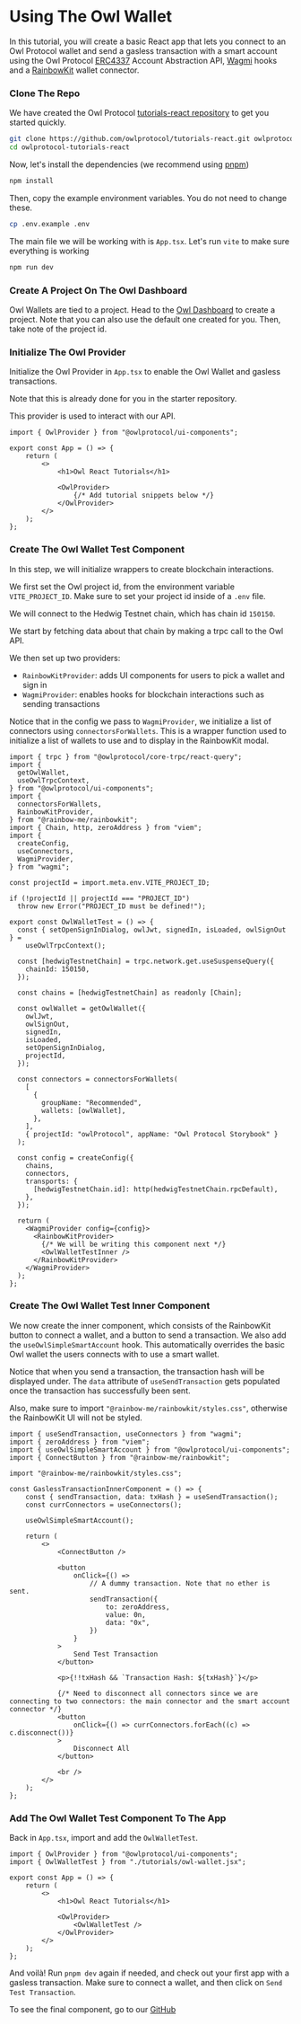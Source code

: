 
# Using The Owl Wallet

In this tutorial, you will create a basic React app that lets you connect to an Owl Protocol wallet and send a gasless transaction with a smart account using the Owl Protocol [ERC4337](https://www.erc4337.io/docs) Account Abstraction API, [Wagmi](https://wagmi.sh/) hooks and a [RainbowKit](https://www.rainbowkit.com/) wallet connector.

<Steps>

### Clone The Repo

We have created the Owl Protocol [tutorials-react repository](https://github.com/owlprotocol/tutorials-react.git) to get you started quickly.

```bash
git clone https://github.com/owlprotocol/tutorials-react.git owlprotocol-tutorials-react
cd owlprotocol-tutorials-react
```

Now, let's install the dependencies (we recommend using [pnpm](https://pnpm.io/))

```sh npm2yarn
npm install
```

Then, copy the example environment variables. You do not need to change these.

```bash
cp .env.example .env
```

The main file we will be working with is `App.tsx`. Let's run `vite` to make sure everything is working

```sh npm2yarn
npm run dev
```

### Create A Project On The Owl Dashboard

Owl Wallets are tied to a project. Head to the [Owl Dashboard](https://dashboard.owlprotocol.xyz) to create a project. Note that you can also use the default one created for you. Then, take note of the project id.

### Initialize The Owl Provider

Initialize the Owl Provider in `App.tsx` to enable the Owl Wallet and gasless transactions.

Note that this is already done for you in the starter repository.

This provider is used to interact with our API.

```tsx
import { OwlProvider } from "@owlprotocol/ui-components";

export const App = () => {
    return (
        <>
            <h1>Owl React Tutorials</h1>

            <OwlProvider>
                {/* Add tutorial snippets below */}
            </OwlProvider>
        </>
    );
};
```

### Create The Owl Wallet Test Component

In this step, we will initialize wrappers to create blockchain interactions.

We first set the Owl project id, from the environment variable `VITE_PROJECT_ID`. Make sure to set your project id inside of a `.env` file.

We will connect to the Hedwig Testnet chain, which has chain id `150150`.

We start by fetching data about that chain by making a trpc call to the Owl API.

We then set up two providers:

-   `RainbowKitProvider`: adds UI components for users to pick a wallet and sign in
-   `WagmiProvider`: enables hooks for blockchain interactions such as sending transactions

Notice that in the config we pass to `WagmiProvider`, we initialize a list of connectors using `connectorsForWallets`. This is a wrapper function used to initialize a list of wallets to use and to display in the RainbowKit modal.

```tsx
import { trpc } from "@owlprotocol/core-trpc/react-query";
import {
  getOwlWallet,
  useOwlTrpcContext,
} from "@owlprotocol/ui-components";
import {
  connectorsForWallets,
  RainbowKitProvider,
} from "@rainbow-me/rainbowkit";
import { Chain, http, zeroAddress } from "viem";
import {
  createConfig,
  useConnectors,
  WagmiProvider,
} from "wagmi";

const projectId = import.meta.env.VITE_PROJECT_ID;

if (!projectId || projectId === "PROJECT_ID")
  throw new Error("PROJECT_ID must be defined!");

export const OwlWalletTest = () => {
  const { setOpenSignInDialog, owlJwt, signedIn, isLoaded, owlSignOut } =
    useOwlTrpcContext();

  const [hedwigTestnetChain] = trpc.network.get.useSuspenseQuery({
    chainId: 150150,
  });

  const chains = [hedwigTestnetChain] as readonly [Chain];

  const owlWallet = getOwlWallet({
    owlJwt,
    owlSignOut,
    signedIn,
    isLoaded,
    setOpenSignInDialog,
    projectId,
  });

  const connectors = connectorsForWallets(
    [
      {
        groupName: "Recommended",
        wallets: [owlWallet],
      },
    ],
    { projectId: "owlProtocol", appName: "Owl Protocol Storybook" }
  );

  const config = createConfig({
    chains,
    connectors,
    transports: {
      [hedwigTestnetChain.id]: http(hedwigTestnetChain.rpcDefault),
    },
  });

  return (
    <WagmiProvider config={config}>
      <RainbowKitProvider>
        {/* We will be writing this component next */}
        <OwlWalletTestInner />
      </RainbowKitProvider>
    </WagmiProvider>
  );
};
```

### Create The Owl Wallet Test Inner Component

We now create the inner component, which consists of the RainbowKit button to connect a wallet, and a button to send a transaction. We also add the `useOwlSimpleSmartAccount` hook. This automatically overrides the basic Owl wallet the users connects with to use a smart wallet.

Notice that when you send a transaction, the transaction hash will be displayed under. The `data` attribute of `useSendTransaction` gets populated once the transaction has successfully been sent.

Also, make sure to import `"@rainbow-me/rainbowkit/styles.css"`, otherwise the RainbowKit UI will not be styled.

```tsx
import { useSendTransaction, useConnectors } from "wagmi";
import { zeroAddress } from "viem";
import { useOwlSimpleSmartAccount } from "@owlprotocol/ui-components";
import { ConnectButton } from "@rainbow-me/rainbowkit";

import "@rainbow-me/rainbowkit/styles.css";

const GaslessTransactionInnerComponent = () => {
    const { sendTransaction, data: txHash } = useSendTransaction();
    const currConnectors = useConnectors();

    useOwlSimpleSmartAccount();

    return (
        <>
            <ConnectButton />

            <button
                onClick={() =>
                    // A dummy transaction. Note that no ether is sent.
                    sendTransaction({
                        to: zeroAddress,
                        value: 0n,
                        data: "0x",
                    })
                }
            >
                Send Test Transaction
            </button>

            <p>{!!txHash && `Transaction Hash: ${txHash}`}</p>

            {/* Need to disconnect all connectors since we are connecting to two connectors: the main connector and the smart account connector */}
            <button
                onClick={() => currConnectors.forEach((c) => c.disconnect())}
            >
                Disconnect All
            </button>

            <br />
        </>
    );
};
```

### Add The Owl Wallet Test Component To The App

Back in `App.tsx`, import and add the `OwlWalletTest`.

```tsx
import { OwlProvider } from "@owlprotocol/ui-components";
import { OwlWalletTest } from "./tutorials/owl-wallet.jsx";

export const App = () => {
    return (
        <>
            <h1>Owl React Tutorials</h1>

            <OwlProvider>
                <OwlWalletTest />
            </OwlProvider>
        </>
    );
};
```

</Steps>

And voilà! Run `pnpm dev` again if needed, and check out your first app with a gasless transaction. Make sure to connect a wallet, and then click on `Send Test Transaction`.

To see the final component, go to our [GitHub](https://github.com/owlprotocol/tutorials-react/blob/main/src/tutorials/owl-wallet.tsx)
